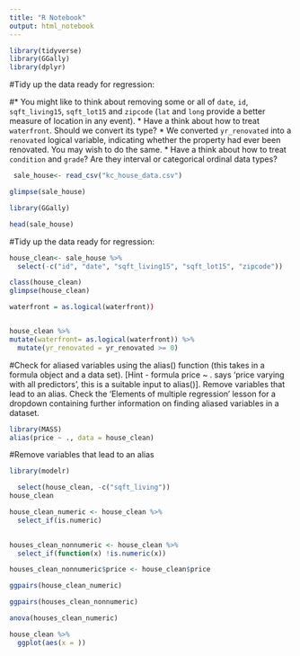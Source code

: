 ```yaml
---
title: "R Notebook"
output: html_notebook
---
```


```r
library(tidyverse)
library(GGally)
library(dplyr)
```
#Tidy up the data ready for regression:

#* You might like to think about removing some or all of `date`, `id`, `sqft_living15`, `sqft_lot15` and `zipcode` (`lat` and `long` provide a better measure of location in any event).
* Have a think about how to treat `waterfront`. Should we convert its type?
* We converted `yr_renovated` into a `renovated` logical variable, indicating whether the property had ever been renovated. You may wish to do the same.
* Have a think about how to treat `condition` and `grade`? Are they interval or categorical ordinal data types?
```r
 sale_house<- read_csv("kc_house_data.csv")
```
```r
glimpse(sale_house)
```

```r
library(GGally)
```

```r
head(sale_house)
```
#Tidy up the data ready for regression:
```r
house_clean<- sale_house %>% 
  select(-c("id", "date", "sqft_living15", "sqft_lot15", "zipcode"))
```

```r
class(house_clean)
glimpse(house_clean)
```
```r

waterfront = as.logical(waterfront))
```
```r


```
```r
house_clean %>% 
mutate(waterfront= as.logical(waterfront)) %>% 
  mutate(yr_renovated = yr_renovated >= 0)
```

#Check for aliased variables using the alias() function (this takes in a formula object and a data set). 
[Hint - formula price ~ . says ‘price varying with all predictors’, this is a suitable input to alias()]. 
Remove variables that lead to an alias. Check the ‘Elements of multiple regression’ lesson for a dropdown containing further information on finding aliased variables in a dataset.

```r
library(MASS)
alias(price ~ ., data = house_clean)
```

#Remove variables that lead to an alias
```r
library(modelr)
```

```r
  select(house_clean, -c("sqft_living"))
house_clean
```


```r
house_clean_numeric <- house_clean %>%
  select_if(is.numeric)
  
```

```r
houses_clean_nonnumeric <- house_clean %>%
  select_if(function(x) !is.numeric(x))

houses_clean_nonnumeric$price <- house_clean$price

```



```r
ggpairs(house_clean_numeric)

```


```r
ggpairs(houses_clean_nonnumeric)
```

```r

anova(houses_clean_numeric)
```

```r
house_clean %>% 
  ggplot(aes(x = ))
```

